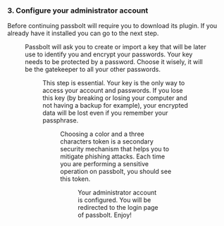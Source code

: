 
### 3. Configure your administrator account

<Counter chapter={3} resetCounter={true} title="Download the plugin" />

Before continuing passbolt will require you to download its plugin. If you already have it installed you can go to the next step.

<Figure src="https://help.passbolt.com/assets/img/help/2021/02/user-setup-download-browser-extension.png" alt="Download the browser extension" caption="fig. Download the browser extension" />

<Counter chapter={3} title="Create a new key" />

Passbolt will ask you to create or import a key that will be later use to identify you and encrypt your passwords. Your key needs to be protected by a password. Choose it wisely, it will be the gatekeeper to all your other passwords.

<Figure src="https://help.passbolt.com/assets/img/help/2021/02/user-setup-generate-key.png" alt="Generate a GPG Key" caption="fig. Generate a key" />

<Counter chapter={3} title="Download your recovery kit" />

This step is essential. Your key is the only way to access your account and passwords. If you lose this key (by breaking or losing your computer and not having a backup for example), your encrypted data will be lost even if you remember your passphrase.

<Figure src="https://help.passbolt.com/assets/img/help/2021/02/user-setup-download-recovery-kit.png" alt="Download the Recovery Kit" caption="fig. Download the Recovery Kit" />

<Counter chapter={3} title="Define your security token" />

Choosing a color and a three characters token is a secondary security mechanism that helps you to mitigate phishing attacks. Each time you are performing a sensitive operation on passbolt, you should see this token.

<Figure src="https://help.passbolt.com/assets/img/help/2021/02/user-setup-security-token.png" alt="Define your security token" caption="fig. Define your security token" />

<Counter chapter={3} title="That's it!" />

Your administrator account is configured. You will be redirected to the login page of passbolt. Enjoy!
